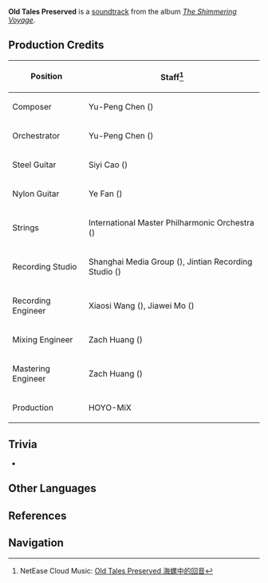{{Soundtrack Infobox
|title          =
|image          = The Shimmering Voyage.jpg
|album          = The Shimmering Voyage
|disc           = 1
|number         = 10
|featured       =
|featured2      =
|featured3      =
|featured_disc  =
|featured_disc2 =
|featured_disc3 =
|youtube_id     = cdC8wPt_SPw
|youtube_time   = 1116
|spotify_id     = 1jYvSBrbBjoG0nh2B8tFOP
|played_in      = Golden Apple Archipelago
|during         = [[Golden Apple Archipelago]] (Night)
|domain         =
|previous       = Comforting Quietude
|next           = Cautious Explorers
}}
'''Old Tales Preserved''' is a [[soundtrack]] from the album ''[[The Shimmering Voyage]]''.

==Production Credits==
{| class="wikitable" style="text-align:left; height:0.5em"
! Position
! Staff<ref>NetEase Cloud Music: [https://music.163.com/#/song?id=1861403394 Old Tales Preserved 海螺中的回音]</ref>
|-
! Composer
| Yu-Peng Chen ({{zh|陈致逸}})
|-
! Orchestrator
| Yu-Peng Chen ({{zh|陈致逸}})
|-
! Steel Guitar
| Siyi Cao ({{zh|曹思义}})
|-
! Nylon Guitar
| Ye Fan ({{zh|范晔}})
|-
! Strings
| International Master Philharmonic Orchestra ({{zh|国际首席爱乐乐团}})
|-
! Recording Studio
| Shanghai Media Group ({{zh|上海广播大厦}}), Jintian Recording Studio ({{zh|金田录音棚}})
|-
! Recording Engineer
| Xiaosi Wang ({{zh|王小四}}), Jiawei Mo ({{zh|莫家伟}})
|-
! Mixing Engineer
| Zach Huang ({{zh|黄巍}})
|-
! Mastering Engineer
| Zach Huang ({{zh|黄巍}})
|-
! Production
| HOYO-MiX
|}

==Trivia==
* {{Transclude|Comforting Quietude|GAATheme3|section=1}}

==Other Languages==
{{Other Languages
|en      = Old Tales Preserved
|zhs     = 海螺中的回音
|zhs_rm  = Hǎiluó Zhōng de Huíyīn
|zht     = 海螺中的回音
|zht_rm  = Hǎiluó Zhōng de Huíyīn
|zh_tl   = 
|ja      = ホラガイの余韻
|ja_rm   = Horagai no Yo'in
|ja_tl   = 
|tr      = 
|it      = 
}}

==References==
{{Reflist}}

==Navigation==
{{Soundtrack Navbox|The Shimmering Voyage}}